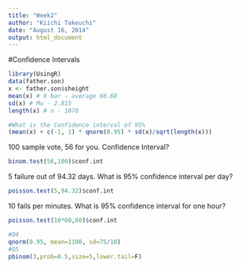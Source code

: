 ```yaml
---
title: "Week2"
author: "Kiichi Takeuchi"
date: "August 16, 2014"
output: html_document
---
```


#Confidence Intervals

```r
library(UsingR)
data(father.son)
x <- father.son$sheight
mean(x) # X bar - average 68.68
sd(x) # Mu - 2.815
length(x) # n - 1078

#What is the Confidence interval of 95%
(mean(x) + c(-1, 1) * qnorm(0.95) * sd(x)/sqrt(length(x)))
```


100 sample vote, 56 for you. Confidence Interval?

```r
binom.test(56,100)$conf.int
```

5 failure out of 94.32 days. What is 95% confidence interval per day?

```r
poisson.test(5,94.32)$conf.int
```



10 fails per minutes. What is 95% confidence interval for one hour?

```r
poisson.test(10*60,60)$conf.int
```

```r
#Q4
qnorm(0.95, mean=1100, sd=75/10)
#Q5
pbinom(3,prob=0.5,size=5,lower.tail=F)
```
